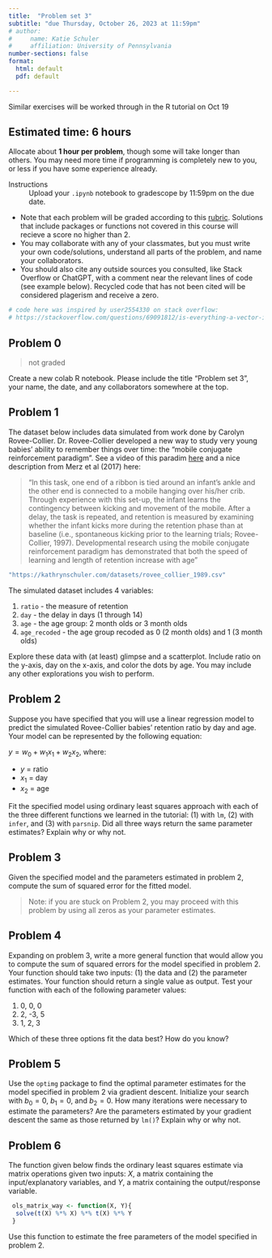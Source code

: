 ```yaml
---
title:  "Problem set 3"
subtitle: "due Thursday, October 26, 2023 at 11:59pm"
# author: 
#     name: Katie Schuler
#     affiliation: University of Pennsylvania
number-sections: false
format: 
  html: default
  pdf: default

---
```


::: {.callout-warning}
Similar exercises will be worked through in the R tutorial on Oct 19
:::

::: {.callout-tip}
## Estimated time: 6 hours

Allocate about **1 hour per problem**, though some will take longer than others. You may need more time if programming is completely new to you, or less if you have some experience already.
:::

Instructions
: Upload your `.ipynb` notebook to gradescope by 11:59pm on the due date. 

- Note that each problem will be graded according to this [rubric](/rubric.qmd). Solutions that include packages or functions not covered in this course will recieve a score no higher than 2.
- You may collaborate with any of your classmates, but you must write your own code/solutions, understand all parts of the problem, and name your collaborators. 
- You should also cite any outside sources you consulted, like Stack Overflow or ChatGPT, with a comment near the relevant lines of code (see example below). Recycled code that has not been cited will be considered plagerism and receive a zero. 

```r
# code here was inspired by user2554330 on stack overflow: 
# https://stackoverflow.com/questions/69091812/is-everything-a-vector-in-r
```

## Problem 0

> not graded

Create a new colab R notebook. Please include the title "Problem set 3", your name, the date, and any collaborators somewhere at the top. 

<!-- You must make all visualizations with `ggplot` (via `infer`, where appropriate) and ensure your plots communicate information clearly.  -->

## Problem 1 

The dataset below includes data simulated from work done by Carolyn Rovee-Collier. Dr. Rovee-Collier developed a new way to study very young babies' ability to remember things over time: the "mobile conjugate reinforcement paradigm". See a video of this paradim [here](https://www.youtube.com/watch?v=ZgOu_Uc00ao) and a nice description from Merz et al (2017) here:

>  "In this task, one end of a ribbon is tied around an infant’s ankle and the other end is connected to a mobile hanging over his/her crib. Through experience with this set-up, the infant learns the contingency between kicking and movement of the mobile. After a delay, the task is repeated, and retention is measured by examining whether the infant kicks more during the retention phase than at baseline (i.e., spontaneous kicking prior to the learning trials; Rovee-Collier, 1997). Developmental research using the mobile conjugate reinforcement paradigm has demonstrated that both the speed of learning and length of retention increase with age"

```r
"https://kathrynschuler.com/datasets/rovee_collier_1989.csv"
```

The simulated dataset includes 4 variables: 

1. `ratio` - the measure of retention 
2. `day` - the delay in days (1 through 14)
3. `age` - the age group: 2 month olds or 3 month olds
3. `age_recoded` - the age group recoded as 0 (2 month olds) and 1 (3 month olds)

Explore these data with (at least) glimpse and a scatterplot. Include ratio on the y-axis, day on the x-axis, and color the dots by age. You may include any other explorations you wish to perform.


## Problem 2 

Suppose you have specified that you will use a linear regression model to predict the simulated Rovee-Collier babies' retention ratio by day and age. Your model can be represented by the following equation: 

$y=w_0 + w_1x_1 + w_2x_2$, where:

- $y$ = ratio
- $x_1$ = day 
- $x_2$ = age 

Fit the specified model using ordinary least squares approach with each of the three different functions we learned in the tutorial: (1) with `lm`, (2) with `infer`, and (3) with `parsnip`. Did all three ways return the same parameter estimates? Explain why or why not.

## Problem 3 

Given the specified model and the parameters estimated in problem 2, compute the sum of squared error for the fitted model.

> Note: if you are stuck on Problem 2, you may proceed with this problem by using all zeros as your parameter estimates. 

## Problem 4 

Expanding on problem 3, write a more general function that would allow you to compute the sum of squared errors for the model specified in problem 2. Your function should take two inputs: (1) the data and (2) the parameter estimates. Your function should return a single value as output. Test your function with each of the following parameter values:

1. 0, 0, 0
2. 2, -3, 5
3. 1, 2, 3

Which of these three options fit the data best? How do you know? 

## Problem 5

Use the `optimg` package to find the optimal parameter estimates for the model specified in problem 2 via gradient descent. Initialize your search with $b_0=0$, $b_1=0$, and $b_2=0$. How many iterations were necessary to estimate the parameters? Are the parameters estimated by your gradient descent the same as those returned by `lm()`? Explain why or why not.

## Problem 6 

The function given below finds the ordinary least squares estimate via matrix operations given two inputs: $X$, a matrix containing the input/explanatory variables, and $Y$, a matrix containing the output/response variable. 

```r
 ols_matrix_way <- function(X, Y){
  solve(t(X) %*% X) %*% t(X) %*% Y
 }
```

Use this function to estimate the free parameters of the model specified in problem 2.


